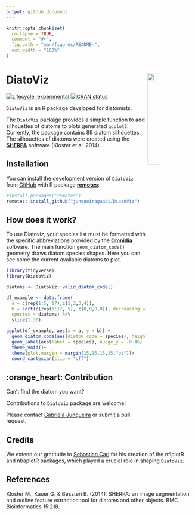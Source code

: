 ```yaml
---
output: github_document
---
```


<!-- README.md is generated from README.Rmd. Please edit that file -->

```r
knitr::opts_chunk$set(
  collapse = TRUE,
  comment = "#>",
  fig.path = "man/figures/README-",
  out.width = "100%"
)
```

# DiatoViz <img src="man/figures/logo.png" align="right" width="25%" min-width="120px" />

<!-- badges: start -->
[![Lifecycle: experimental](https://img.shields.io/badge/lifecycle-experimental-orange.svg)](https://lifecycle.r-lib.org/articles/stages.html#experimental)
[![CRAN status](https://www.r-pkg.org/badges/version/DiatoViz)](https://CRAN.R-project.org/package=DiatoViz)
<!-- badges: end -->

`DiatoViz` is an R package developed for diatomists.

The `DiatoViz` package provides a simple function to add silhouettes of diatoms to plots generated `ggplot2`. Currently, the package contains 89 diatom silhouettes.
The silhouettes of diatoms were created using the [**SHERPA**](https://www.uni-due.de/phykologie/sherpa) software (Kloster et al. 2014).

## Installation

You can install the development version of `DiatoViz` from [GitHub](https://github.com/) with R package [**remotes**](https://cran.r-project.org/package=remotes):

``` r
#install.packages("remotes")
remotes::install_github("junqueiragaabi/DiatoViz")
```

## How does it work?

To use Diatoviz, your species list must be formatted with the specific abbreviations provided by the [**Omnidia**](https://omnidia.fr/en/) software. The main function `geom_diatom_code()` geometry draws diatom species shapes. Here you can see some the current available diatoms to plot.

```r
library(tidyverse)
library(DiatoViz)

diatoms <- DiatoViz::valid_diatom_code()

df_example <- data.frame(
  a = c(rep(1:5, 17),c(1,2,3,4)),
  b = sort(c(rep(1:17, 5), c(0,0,0,0)), decreasing = TRUE),
  species = diatoms) %>%
  slice(1:30)

ggplot(df_example, aes(x = a, y = b)) +
  geom_diatom_code(aes(diatom_code = species), height = 0.1) +
  geom_label(aes(label = species), nudge_y = -0.45) +
  theme_void()+
  theme(plot.margin = margin(15,15,15,15,"pt"))+
  coord_cartesian(clip = "off")
```

## :orange_heart: Contribution 

Can't find the diatom you want?

Contributions to `DiatoViz` package are welcome! 

Please contact [Gabriela Junqueira](mailto:mgjn.junqueira@gmail.com) or submit a pull request. 

## Credits

We extend our gratitude to [Sebastian Carl](https://github.com/mrcaseb) for his creation of the nflplotR and nbaplotR packages, which played a crucial role in shaping `DiatoViz`.

## References

Kloster M., Kauer G. & Beszteri B. (2014): SHERPA: an image segmentation and outline feature extraction tool for diatoms and other objects. BMC Bioinformatics 15:218.

